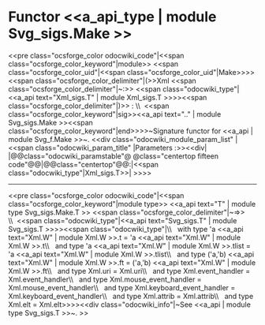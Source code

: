 =Functor <<a_api_type | module Svg_sigs.Make >> =
<<pre class="ocsforge_color odocwiki_code"|<<span class="ocsforge_color_keyword"|module>> <<span class="ocsforge_color_uid"|<<span class="ocsforge_color_uid"|Make>>>> <<span class="ocsforge_color_delimiter"|(>>Xml <<span class="ocsforge_color_delimiter"|~:>> <<span class="odocwiki_type"|<<a_api text="Xml_sigs.T" | module Xml_sigs.T >>>><<span class="ocsforge_color_delimiter"|)>> : \\  <<span class="ocsforge_color_keyword"|sig>><<a_api text=".." | module Svg_sigs.Make >><<span class="ocsforge_color_keyword"|end>>>>~Signature functor for <<a_api | module Svg_f.Make >>~.
<<div class="odocwiki_module_param_list" | <<span class="odocwiki_param_title" |Parameters :>><<div|
|@@class="odocwiki_paramstable"@ @class="centertop fifteen code"@@{{{Xml}}}|@@class="centertop"@@:|<<span class="odocwiki_type"|Xml_sigs.T>>|
>>>>

----
<<pre class="ocsforge_color odocwiki_code"|<<span class="ocsforge_color_keyword"|module type>> <<a_api text="T" | module type Svg_sigs.Make.T >> <<span class="ocsforge_color_delimiter"|~=>> \\  <<span class="odocwiki_type"|<<a_api text="Svg_sigs.T" | module Svg_sigs.T >>>><<span class="odocwiki_type"|\\      with type 'a <<a_api text="Xml.W" | module Xml.W >>.t = 'a <<a_api text="Xml.W" | module Xml.W >>.t\\       and type 'a <<a_api text="Xml.W" | module Xml.W >>.tlist = 'a <<a_api text="Xml.W" | module Xml.W >>.tlist\\       and type ('a,'b) <<a_api text="Xml.W" | module Xml.W >>.ft = ('a,'b) <<a_api text="Xml.W" | module Xml.W >>.ft\\       and type Xml.uri = Xml.uri\\       and type Xml.event_handler = Xml.event_handler\\       and type Xml.mouse_event_handler = Xml.mouse_event_handler\\       and type Xml.keyboard_event_handler = Xml.keyboard_event_handler\\       and type Xml.attrib = Xml.attrib\\       and type Xml.elt = Xml.elt>>>><<div class="odocwiki_info"|~See <<a_api | module type Svg_sigs.T >>~.
>>
